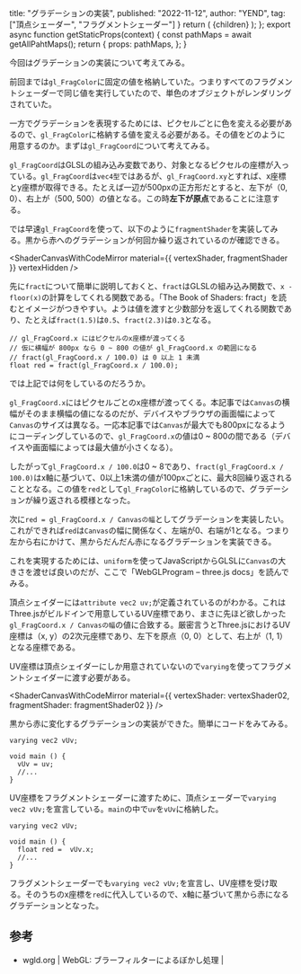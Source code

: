   title: "グラデーションの実装",
  published: "2022-11-12",
  author: "YEND",
  tag: ["頂点シェーダー", "フラグメントシェーダー"]
}
  return (
    <LearningLayout meta={meta}>{children}</LearningLayout>
  );
};
export async function getStaticProps(context) {
  const pathMaps = await getAllPahtMaps();
  return {
    props: pathMaps,
  };
}

今回はグラデーションの実装について考えてみる。

前回までは`gl_FragColor`に固定の値を格納していた。つまりすべてのフラグメントシェーダーで同じ値を実行していたので、単色のオブジェクトがレンダリングされていた。

一方でグラデーションを表現するためには、ピクセルごとに色を変える必要があるので、`gl_FragColor`に格納する値を変える必要がある。その値をどのように用意するのか。まずは`gl_FragCoord`について考えてみる。

`gl_FragCoord`はGLSLの組み込み変数であり、対象となるピクセルの座標が入っている。`gl_FragCoord`は`vec4型`ではあるが、`gl_FragCoord.xy`とすれば、x座標とy座標が取得できる。たとえば一辺が500pxの正方形だとすると、左下が（0, 0）、右上が（500, 500）の値となる。この時**左下が原点**であることに注意する。

では早速`gl_FragCoord`を使って、以下のように`fragmentShader`を実装してみる。黒から赤へのグラデーションが何回か繰り返されているのが確認できる。

<ShaderCanvasWithCodeMirror
  material={{
    vertexShader,
    fragmentShader
  }}
  vertexHidden
/>

先に`fract`について簡単に説明しておくと、`fract`はGLSLの組み込み関数で、`x - floor(x)`の計算をしてくれる関数である。「<Link href="https://thebookofshaders.com/glossary/?search=fract">The Book of Shaders: fract</Link>」を読むとイメージがつきやすい。ようは値を渡すと少数部分を返してくれる関数であり、たとえば`fract(1.5)`は`0.5`、`fract(2.3)`は`0.3`となる。

```glsl[data-label="fragmentShader"]
// gl_FragCoord.x にはピクセルのx座標が渡ってくる
// 仮に横幅が 800px なら 0 ~ 800 の値が gl_FragCoord.x の範囲になる
// fract(gl_FragCoord.x / 100.0) は 0 以上 1 未満
float red = fract(gl_FragCoord.x / 100.0);
```

では上記では何をしているのだろうか。

`gl_FragCoord.x`にはピクセルごとのx座標が渡ってくる。本記事では`Canvas`の横幅がそのまま横幅の値になるのだが、デバイスやブラウザの画面幅によって`Canvas`のサイズは異なる。一応本記事では`Canvas`が最大でも800pxになるようにコーディングしているので、`gl_FragCoord.x`の値は0 ~ 800の間である（デバイスや画面幅によっては最大値が小さくなる）。

したがって`gl_FragCoord.x / 100.0`は0 ~ 8であり、`fract(gl_FragCoord.x / 100.0)`はx軸に基づいて、0以上1未満の値が100pxごとに、最大8回繰り返されることとなる。この値を`red`として`gl_FragColor`に格納しているので、グラデーションが繰り返される模様となった。

次に`red = gl_FragCoord.x / Canvasの幅`としてグラデーションを実装したい。これができれば`red`は`Canvas`の幅に関係なく、左端が0、右端が1となる。つまり左から右にかけて、黒からだんだん赤になるグラデーションを実装できる。

これを実現するためには、`uniform`を使ってJavaScriptからGLSLに`Canvas`の大きさを渡せば良いのだが、ここで「<Link href="https://threejs.org/docs/index.html#api/en/renderers/webgl/WebGLProgram">WebGLProgram – three.js docs</Link>」を読んでみる。

頂点シェイダーには`attribute vec2 uv;`が定義されているのがわかる。これはThree.jsがビルドインで用意しているUV座標であり、まさに先ほど欲しかった`gl_FragCoord.x / Canvasの幅`の値に合致する。厳密言うとThree.jsにおけるUV座標は（x, y）の2次元座標であり、左下を原点（0, 0）として、右上が（1, 1）となる座標である。

UV座標は頂点シェイダーにしか用意されていないので`varying`を使ってフラグメントシェイダーに渡す必要がある。

<ShaderCanvasWithCodeMirror
  material={{
    vertexShader: vertexShader02,
    fragmentShader: fragmentShader02
  }}
/>

黒から赤に変化するグラデーションの実装ができた。簡単にコードをみてみる。

```glsl[data-label="vertexShader"]
varying vec2 vUv;

void main () {
  vUv = uv;
  //...
}
```

UV座標をフラグメントシェーダーに渡すために、頂点シェーダーで`varying vec2 vUv;`を宣言している。`main`の中で`uv`を`vUv`に格納した。

```glsl[data-label="fragmentShader"]
varying vec2 vUv;

void main () {
  float red =  vUv.x;
  //...
}
```

フラグメントシェーダーでも`varying vec2 vUv;`を宣言し、UV座標を受け取る。そのうちのx座標を`red`に代入しているので、x軸に基づいて黒から赤になるグラデーションとなった。

## 参考

- <Link href="https://wgld.org/d/webgl/w041.html">wgld.org | WebGL: ブラーフィルターによるぼかし処理 |</Link>